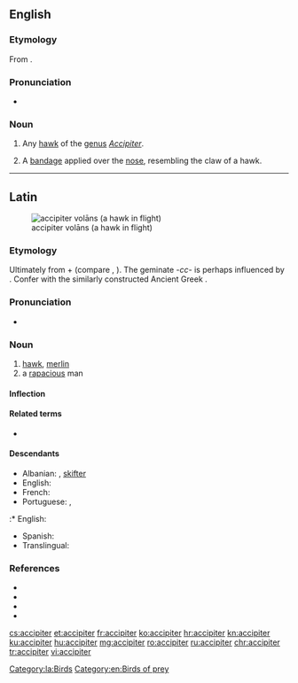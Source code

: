 {{also|Accipiter}}
==English==

===Etymology===
From {{etyl|la|en}} {{m|la|accipiter||hawk}}.

===Pronunciation===
* {{a|US}} {{IPA|/æk.ˈsɪp.ə.tɚ/|lang=en}}

===Noun===
{{en-noun}}

# {{lb|en|ornithology}} Any [[hawk]] of the [[genus]] ''[[Accipiter]]''.
# {{lb|en|medical|surgery}} A [[bandage]] applied over the [[nose]], resembling the claw of a hawk.

----

==Latin==
[[File:Accipiter nisus -in flight-8-4c.jpg|thumb|accipiter volāns (a hawk in flight)]]

===Etymology===
Ultimately from {{der|la|ine-pro|*h₂eḱ-|*h₂eḱus|sharp}} + {{m|ine-pro|*péth₂r̥||feather, wing}} (compare {{m|la|acus}}, {{m|la|penna}}). The geminate ''-cc-'' is perhaps influenced by {{m|la|accipiō||take, seize}}. Confer with the similarly constructed Ancient Greek {{m|grc|ὠκύπτερος||swift-winged}}.

===Pronunciation===
* {{a|Classical}} {{IPA|/akˈki.pi.ter/|lang=la}}

===Noun===
{{la-noun|accipiter|accipitris|m|third}}

# [[hawk]], [[merlin]]
# a [[rapacious]] man

====Inflection====
{{la-decl-3rd|accipiter}}

====Related terms====
* {{l|la|accipio|accipiō}}

====Descendants====
* Albanian: {{l|sq|qift}}, [[skifter]]
* English: {{l|en|accipiter}}
* French: {{l|fr|autour}}
* Portuguese: {{l|pt|açor}}, {{l|pt|Açores}}
:* English: {{l|en|Azores}}
* Spanish: {{l|es|azor}}
* Translingual: {{l|mul|Accipiter}}

===References===
* {{R:L&S}}
* {{R:Elementary Lewis}}
* {{R:Gaffiot}}
* {{R:Peck}}

[[Category:la:Birds]]
[[Category:en:Birds of prey]]

[[cs:accipiter]]
[[et:accipiter]]
[[fr:accipiter]]
[[ko:accipiter]]
[[hr:accipiter]]
[[kn:accipiter]]
[[ku:accipiter]]
[[hu:accipiter]]
[[mg:accipiter]]
[[ro:accipiter]]
[[ru:accipiter]]
[[chr:accipiter]]
[[tr:accipiter]]
[[vi:accipiter]]